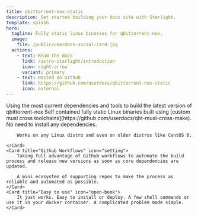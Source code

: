 ```yaml
---
title: qbittorrent-nox-static
description: Get started building your docs site with Starlight.
template: splash
hero:
  tagline: Fully static linux binaries for qbittorrent-nox.
  image:
    file: /public/userdocs-social-card.jpg
  actions:
    - text: Read the docs
      link: /astro-starlight/introduction
      icon: right-arrow
      variant: primary
    - text: Hosted on Github
      link: https://github.com/userdocs/qbittorrent-nox-static
      icon: external
---
```



<CardGrid stagger>
	<Card title="Cutting edge" icon="pencil">
       Using the most current dependencies and tools to build the latest version of qbittorrent-nox
	</Card>
	<Card title="Static" icon="add-document">
		Self contained fully static Linux binaries built using [custom musl cross toolchains](https://github.com/userdocs/qbt-musl-cross-make). No need to install any dependencies.

        Works on any Linux distro and even on older distros like CentOS 6.

	</Card>
	<Card title="Github Workflows" icon="setting">
		Taking full advantage of Github workflows to automate the build process and release new versions as soon as core dependencies are updated.

        A mini ecosystem of supporting repos to make the process as reliable and automated as possible.
	</Card>
	<Card title="Easy to use" icon="open-book">
		It just works. Easy to install or deploy. A few shell commands or use it in your docker container. A complicated problem made simple.
	</Card>
</CardGrid>
